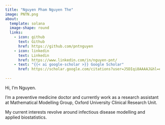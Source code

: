 ```yaml
---
title: "Nguyen Pham Nguyen The"
image: PNTN.png
about:
  template: solana
  image-shape: round
  links:
    - icon: github
      text: Github
      href: https://github.com/pntnguyen
    - icon: linkedin
      text: Linkedin
      href: https://www.linkedin.com/in/nguyen-pnt/
    - text: "{{< ai google-scholar >}} Google Scholar"
      href: https://scholar.google.com/citations?user=J5DIqi8AAAAJ&hl=en
     
---
```


Hi, I'm Nguyen.  

I’m a preventive medicine doctor and currently work as a research assistant at Mathematical Modelling Group, Oxford University Clinical Research Unit.  

My current interests revolve around infectious disease modelling and applied biostatistics.

